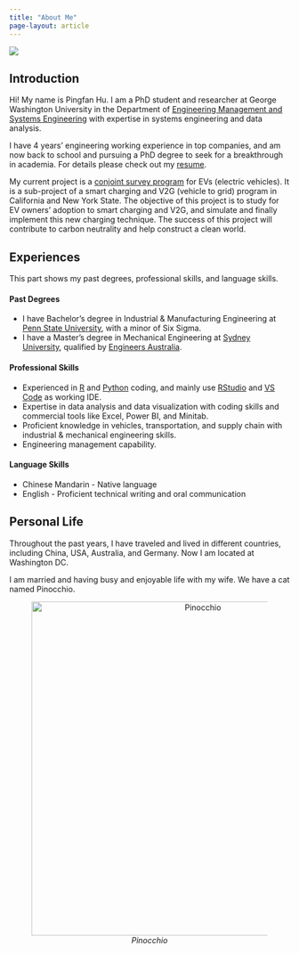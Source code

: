 ```yaml
---
title: "About Me"
page-layout: article
---
```


![](contents/fig/pingfan.jpeg){fig-align="center"}

## Introduction

Hi! My name is Pingfan Hu. I am a PhD student and researcher at George Washington University in the Department of [Engineering Management and Systems Engineering](https://www.emse.seas.gwu.edu) with expertise in systems engineering and data analysis.

I have 4 years' engineering working experience in top companies, and am now back to school and pursuing a PhD degree to seek for a breakthrough in academia. For details please check out my [resume](https://pingfanhu.com/contents/resume.pdf).

My current project is a [conjoint survey program](https://pev.pingfanhu.com) for EVs (electric vehicles). It is a sub-project of a smart charging and V2G (vehicle to grid) program in California and New York State. The objective of this project is to study for EV owners' adoption to smart charging and V2G, and simulate and finally implement this new charging technique. The success of this project will contribute to carbon neutrality and help construct a clean world.

## Experiences

This part shows my past degrees, professional skills, and language skills.

#### Past Degrees

-   I have Bachelor's degree in Industrial & Manufacturing Engineering at [Penn State University](https://www.ime.psu.edu), with a minor of Six Sigma.
-   I have a Master's degree in Mechanical Engineering at [Sydney University](https://www.sydney.edu.au/engineering/study/undergraduate-courses/mechanical-engineering.html), qualified by [Engineers Australia](https://www.engineersaustralia.org.au).

#### Professional Skills

-   Experienced in [R](https://www.r-project.org) and [Python](https://www.python.org) coding, and mainly use [RStudio](https://posit.co/download/rstudio-desktop/) and [VS Code](https://code.visualstudio.com) as working IDE.
-   Expertise in data analysis and data visualization with coding skills and commercial tools like Excel, Power BI, and Minitab.
-   Proficient knowledge in vehicles, transportation, and supply chain with industrial & mechanical engineering skills.
-   Engineering management capability.

#### Language Skills

-   Chinese Mandarin - Native language
-   English - Proficient technical writing and oral communication

## Personal Life

Throughout the past years, I have traveled and lived in different countries, including China, USA, Australia, and Germany. Now I am located at Washington DC.

I am married and having busy and enjoyable life with my wife. We have a cat named Pinocchio.

::: {style="text-align: center;"}
![*Pinocchio*](contents/fig/pinocchio.jpeg){fig-alt="Pinocchio" width="600"}
:::
